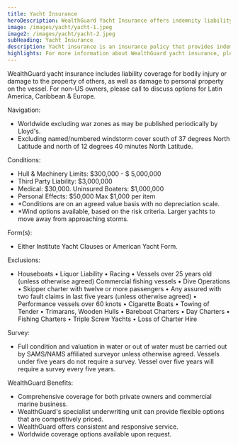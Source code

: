 ```yaml
---
title: Yacht Insurance
heroDescription: WealthGuard Yacht Insurance offers indemnity liability coverage for a sailing vessel.
image: /images/yacht/yacht-1.jpeg
image2: /images/yacht/yacht-2.jpeg
subHeading: Yacht Insurance
description: Yacht insurance is an insurance policy that provides indemnity liability coverage for a sailing vessel. WealthGuard yacht insurance is a comprehensive solution for those looking for a yacht policy to meet their boat insurance needs.
highlights: For more information about WealthGuard yacht insurance, please contact WealthGuard.
---
```


WealthGuard yacht insurance includes liability coverage for bodily injury or damage to the property of others, as well as damage to personal property on the vessel. For non-US owners, please call to discuss options for Latin America, Caribbean & Europe.

Navigation:

- Worldwide excluding war zones as may be published periodically by Lloyd's.
- Excluding named/numbered windstorm cover south of 37 degrees North Latitude and north of 12 degrees 40 minutes North Latitude.

Conditions:

- Hull & Machinery Limits: $300,000 - $ 5,000,000
- Third Party Liability: $3,000,000
- Medical: $30,000. Uninsured Boaters: $1,000,000
- Personal Effects: $50,000 Max $1,000 per item
- \*Conditions are on an agreed value basis with no depreciation scale.
- \*Wind options available, based on the risk criteria. Larger yachts to move away from approaching storms.

Form(s):

- Either Institute Yacht Clauses or American Yacht Form.

Exclusions:

- Houseboats • Liquor Liability • Racing • Vessels over 25 years old (unless otherwise agreed) Commercial fishing vessels • Dive Operations • Skipper charter with twelve or more passengers • Any assured with two fault claims in last five years (unless otherwise agreed) • Performance vessels over 60 knots • Cigarette Boats • Towing of Tender • Trimarans, Wooden Hulls • Bareboat Charters • Day Charters • Fishing Charters • Triple Screw Yachts • Loss of Charter Hire

Survey:

- Full condition and valuation in water or out of water must be carried out by SAMS/NAMS affiliated surveyor unless otherwise agreed. Vessels under five years do not require a survey. Vessel over five years will require a survey every five years.

WealthGuard Benefits:

- Comprehensive coverage for both private owners and commercial marine business.
- WealthGuard's specialist underwriting unit can provide flexible options that are competitively priced.
- WealthGuard offers consistent and responsive service.
- Worldwide coverage options available upon request.
